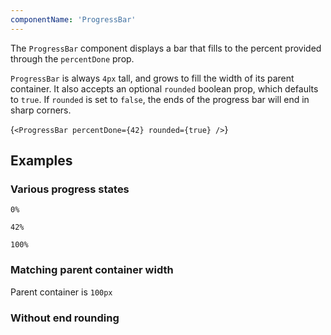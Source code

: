 ```yaml
---
componentName: 'ProgressBar'
---
```


The `ProgressBar` component displays a bar that fills to the percent provided through the `percentDone` prop.

`ProgressBar` is always `4px` tall, and grows to fill the width of its parent container. It also accepts an optional `rounded` boolean prop, which defaults to `true`. If `rounded` is set to `false`, the ends of the progress bar will end in sharp corners.

<LiveComponent>{`<ProgressBar percentDone={42} rounded={true} />`}</LiveComponent>

## Examples

### Various progress states

`0%`

<ProgressBar percentDone={0} />

`42%`

<ProgressBar percentDone={42} />

`100%`

<ProgressBar percentDone={42} />

### Matching parent container width

Parent container is `100px`

<div style={{ width: '100px' }}>
	<ProgressBar percentDone={42} />
</div>

### Without end rounding

<ProgressBar percentDone={42} rounded={false} />
